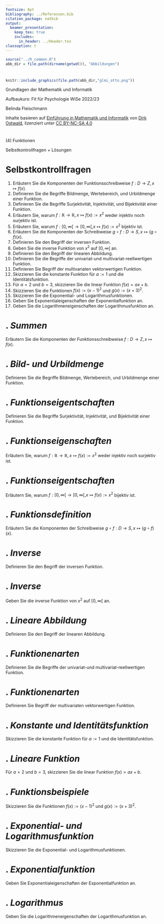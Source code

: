 ```yaml
---
fontsize: 8pt
bibliography: ../Referenzen.bib
citation_package: natbib
output:
  beamer_presentation:
    keep_tex: true
    includes:
      in_header: ../Header.tex
classoption: t    
---
```



```r
source("../R_common.R")
abb_dir = file.path(dirname(getwd()), "Abbildungen")
```

#  {.plain}
\center
```r
knitr::include_graphics(file.path(abb_dir,"glmi_otto.png"))
```

\vspace{2mm}

\huge
Grundlagen der Mathematik und Informatik
\vspace{6mm}

\Large
Aufbaukurs: Fit für Psychologie WiSe 2022/23

\vspace{12mm}
\normalsize
Belinda Fleischmann

\vspace{3mm}
\scriptsize
Inhalte basieren auf [Einführung in Mathematik und Informatik](https://www.ipsy.ovgu.de/Institut/Abteilungen+des+Institutes/Methodenlehre+I+_+Experimentelle+und+Neurowissenschaftliche+Psychologie/Lehre/Wintersemester+2022/Grundlagen+der+Mathematik+und+Informatik.html) von [Dirk Ostwald](https://www.ipsy.ovgu.de/Institut/Abteilungen+des+Institutes/Methodenlehre+I+_+Experimentelle+und+Neurowissenschaftliche+Psychologie/Team/Dirk+Ostwald.html), lizenziert unter [CC BY-NC-SA 4.0](https://creativecommons.org/licenses/by-sa/4.0/deed.de)


#  {.plain}

\vfill
\center
\vspace{24mm}
\huge
\color{black}(4) Funktionen

\vspace{8mm}
\Large
Selbstkontrollfragen  + Lösungen
\vfill





# Selbstkontrollfragen
\setstretch{1.5}
\small
1. Erläutern Sie die Komponenten der Funktionsschreibweise $f: D \to Z, x \mapsto f(x)$.
2. Definieren Sie die Begriffe Bildmenge, Wertebereich, und Urbildmenge einer Funktion.
3. Definieren Sie die Begriffe Surjektivität, Injektivität, und Bijektivität einer Funktion.
4. Erläutern Sie, warum $f:\mathbb{R} \to \mathbb{R}, x \mapsto f(x) := x^2$ weder injektiv noch surjektiv ist.
5. Erläutern Sie, warum $f: [0,\infty[ \to [0,\infty[ , x \mapsto f(x) := x^2$ bijektiv ist.
6. Erläutern Sie die Komponenten der Schreibweise $g \circ f: D \to S, x \mapsto (g\circ f)(x)$.
7. Definieren Sie den Begriff der inversen Funktion.
8. Geben Sie die inverse Funktion von $x^2$ auf $[0,\infty[$ an.
9. Definieren Sie den Begriff der linearen Abbildung.
10. Definieren Sie die Begriffe der univariat-und multivariat-reellwertigen Funktion.
11. Definieren Sie Begriff der multivariaten vektorwertigen Funktion.
12. Skizzieren Sie die konstante Funktion für $a := 1$ und die Identitätsfunktion.
13. Für $a = 2$ und $b = 3$, skizzieren Sie die linear Funktion $f(x) = ax + b$.
14. Skizzieren Sie die Funktionen $f(x) := (x-1)^2$ und $g(x) := (x + 3)^2$.
15. Skizzieren Sie die Exponential- und Logarithmusfunktionen.
16. Geben Sie Exponentialeigenschaften der Exponentialfunktion an.
17. Geben Sie die Logarithmeneigenschaften der Logarithmusfunktion an.





# \textcolor{darkblue}{SKF 1}. *Summen* 
\large
\color{darkblue} Erläutern Sie die Komponenten der Funktionsschreibweise $f: D \to Z, x \mapsto f(x)$.

\vspace{3mm}
\color{black}
\footnotesize



# \textcolor{darkblue}{SKF 2}. *Bild- und Urbildmenge*
\large
\color{darkblue} Definieren Sie die Begriffe Bildmenge, Wertebereich, und Urbildmenge einer Funktion.

\vspace{3mm}
\color{black}
\footnotesize


# \textcolor{darkblue}{SKF 3}. *Funktionseigentschaften*
\large
\color{darkblue} Definieren Sie die Begriffe Surjektivität, Injektivität, und Bijektivität einer Funktion.

\vspace{3mm}
\color{black}
\footnotesize

# \textcolor{darkblue}{SKF 4}. *Funktionseigenschaften*
\large
\color{darkblue} Erläutern Sie, warum $f:\mathbb{R} \to \mathbb{R}, x \mapsto f(x) := x^2$ weder injektiv noch surjektiv ist.

\vspace{3mm}
\color{black}
\footnotesize



# \textcolor{darkblue}{SKF 5}. *Funktionseigentschaften*
\large
\color{darkblue} Erläutern Sie, warum $f: [0,\infty[ \to [0,\infty[ , x \mapsto f(x) := x^2$ bijektiv ist.

\vspace{3mm}
\color{black}
\footnotesize



# \textcolor{darkblue}{SKF 6}. *Funktionsdefinition*
\large
\color{darkblue} Erläutern Sie die Komponenten der Schreibweise $g \circ f: D \to S, x \mapsto (g\circ f)(x)$.

\vspace{3mm}
\color{black}
\footnotesize



# \textcolor{darkblue}{SKF 7}. *Inverse*
\large
\color{darkblue} Definieren Sie den Begriff der inversen Funktion.

\vspace{3mm}
\color{black}
\footnotesize


# \textcolor{darkblue}{SKF 8}. *Inverse*
\large
\color{darkblue} Geben Sie die inverse Funktion von $x^2$ auf $[0,\infty[$ an.

\vspace{3mm}
\color{black}
\footnotesize


# \textcolor{darkblue}{SKF 9}. *Lineare Abbildung*
\large
\color{darkblue} Definieren Sie den Begriff der linearen Abbildung.

\vspace{3mm}
\color{black}
\footnotesize
# \textcolor{darkblue}{SKF 10}. *Funktionenarten*
\large
\color{darkblue} Definieren Sie die Begriffe der univariat-und multivariat-reellwertigen Funktion.

\vspace{3mm}
\color{black}
\footnotesize
# \textcolor{darkblue}{SKF 11}. *Funktionenarten*
\large
\color{darkblue} Definieren Sie Begriff der multivariaten vektorwertigen Funktion.

\vspace{3mm}
\color{black}
\footnotesize
# \textcolor{darkblue}{SKF 12}. *Konstante und Identitätsfunktion*
\large
\color{darkblue} Skizzieren Sie die konstante Funktion für $a := 1$ und die Identitätsfunktion.

\vspace{3mm}
\color{black}
\footnotesize
# \textcolor{darkblue}{SKF 13}. *Lineare Funktion*
\large
\color{darkblue} Für $a = 2$ und $b = 3$, skizzieren Sie die linear Funktion $f(x) = ax + b$.

\vspace{3mm}
\color{black}
\footnotesize
# \textcolor{darkblue}{SKF 14}. *Funktionsbeispiele*
\large
\color{darkblue} Skizzieren Sie die Funktionen $f(x) := (x-1)^2$ und $g(x) := (x + 3)^2$.


\vspace{3mm}
\color{black}
\footnotesize
# \textcolor{darkblue}{SKF 15}. *Exponential- und Logarithmusfunktion*
\large
\color{darkblue} Skizzieren Sie die Exponential- und Logarithmusfunktionen.

\vspace{3mm}
\color{black}
\footnotesize
# \textcolor{darkblue}{SKF 16}. *Exponentialfunktion*
\large
\color{darkblue} Geben Sie Exponentialeigenschaften der Exponentialfunktion an.

\vspace{3mm}
\color{black}
\footnotesize

# \textcolor{darkblue}{SKF 17}. *Logarithmus*
\large
\color{darkblue} Geben Sie die Logarithmeneigenschaften der Logarithmusfunktion an.

\vspace{3mm}
\color{black}
\footnotesize

